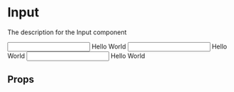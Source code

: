 
<Meta title="atom/Input" component={Input} />

# Input

The description for the Input component

<Canvas withSource="open">
  <Story name="Example-1">
    <Input name="Test Name" colour="blue">
      Hello World
    </Input>
  </Story>
</Canvas>

<Canvas>
  <Story name="Example-2">
    <Input name="Test Name" colour="red">
      Hello World
    </Input>
  </Story>
  <Story name="Example-2-variant">
    <Input name="Test Name" colour="green">
      Hello World
    </Input>
  </Story>
</Canvas>

## Props

<ArgsTable of={Input} />

